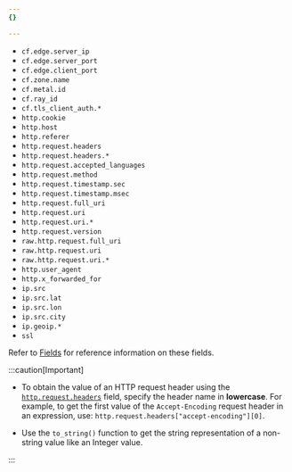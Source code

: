 ```yaml
---
{}

---
```


* `cf.edge.server_ip`
* `cf.edge.server_port`
* `cf.edge.client_port`
* `cf.zone.name`
* `cf.metal.id`
* `cf.ray_id`
* `cf.tls_client_auth.*`
* `http.cookie`
* `http.host`
* `http.referer`
* `http.request.headers`
* `http.request.headers.*`
* `http.request.accepted_languages`
* `http.request.method`
* `http.request.timestamp.sec`
* `http.request.timestamp.msec`
* `http.request.full_uri`
* `http.request.uri`
* `http.request.uri.*`
* `http.request.version`
* `raw.http.request.full_uri`
* `raw.http.request.uri`
* `raw.http.request.uri.*`
* `http.user_agent`
* `http.x_forwarded_for`
* `ip.src`
* `ip.src.lat`
* `ip.src.lon`
* `ip.src.city`
* `ip.geoip.*`
* `ssl`

Refer to [Fields](/ruleset-engine/rules-language/fields/) for reference information on these fields.

:::caution[Important]


* To obtain the value of an HTTP request header using the [`http.request.headers`](/ruleset-engine/rules-language/fields/#field-http-request-headers) field, specify the header name in **lowercase**. For example, to get the first value of the `Accept-Encoding` request header in an expression, use: `http.request.headers["accept-encoding"][0]`.

* Use the `to_string()` function to get the string representation of a non-string value like an Integer value.


:::
